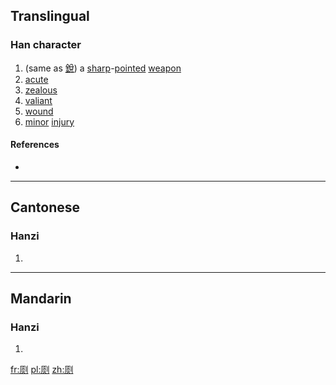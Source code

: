 ==Translingual==

===Han character===
{{Han char|rn=18|rad=刀|as=10|sn=12|four=|canj=一火中弓 (MFLN)|ids=⿸[[厂]][[剡]]}}

# (same as [[銳]]) a [[sharp]]-[[point]]ed [[weapon]]
# [[acute]]
# [[zealous]]
# [[valiant]]
# [[wound]]
# [[minor]] [[injury]]

====References====
* {{Han ref|kx=0142.390|hdz=10349.200|uh=34F9|ud=13561}}

----

==Cantonese==

===Hanzi===
{{yue-hanzi|jyut=|y=jeui6}}

# {{defn|lang=yue|sort=刀10}}

----

==Mandarin==

===Hanzi===
{{cmn-hanzi|pin=[[ruì]] ([[rui4]])|wg=jui<sup>4</sup>}}

# {{defn|lang=cmn|sort=刀10}}

[[fr:㓹]]
[[pl:㓹]]
[[zh:㓹]]